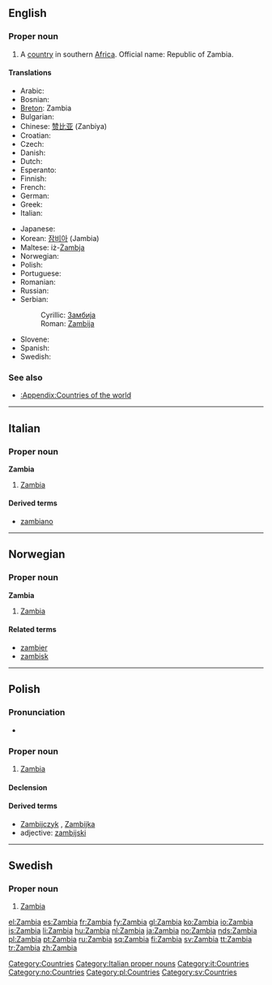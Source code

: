 {{see|Zámbia|Zâmbia}}
==English==

===Proper noun===
{{en-proper noun}}

# A [[country]] in southern [[Africa]]. Official name: Republic of Zambia.

====Translations====
{{trans-top|country in Southern Africa}}
* Arabic: {{t+|ar|زامبيا|f|tr=zámbiya|sc=Arab}}
* Bosnian: {{t-|bs|Zambija|f}}
* [[Breton]]: Zambia
* Bulgarian: {{t-|bg|Замбия|f|tr=Zámbija|sc=Cyrl}}
* Chinese: [[赞比亚]] (Zanbiya)
* Croatian: {{t-|hr|Zambija|f}}
* Czech: {{t-|cs|Zambie|f}}
* Danish: {{t-|da|Zambia}}
* Dutch: {{t+|nl|Zambia}}
* Esperanto: {{t-|eo|Zambio|xs=Esperanto}}
* Finnish: {{t+|fi|Sambia}}
* French: {{t+|fr|Zambie|f}}
* German: {{t+|de|Sambia}}
* Greek: {{t+|el|Ζάμπια|f|tr=Zámbia}}
* Italian: {{t-|it|Zambia|m}}
{{trans-mid}}
* Japanese: {{t-|ja|ザンビア|tr=Zanbia|sc=Jpan}}
* Korean: [[잠비아]] (Jambia)
* Maltese: iż-[[Żambja]]
* Norwegian: {{t-|no|Zambia}}
* Polish: {{t+|pl|Zambia|f}}
* Portuguese: {{t+|pt|Zâmbia|f}}
* Romanian: {{t-|ro|Zambia|f}}
* Russian: {{t+|ru|Замбия|f|tr=Zámbija|sc=Cyrl}}
* Serbian:
*: Cyrillic: [[Замбија]]
*: Roman: [[Zambija]]
* Slovene: {{t+|sl|Zambija|f}}
* Spanish: {{t+|es|Zambia|f}}
* Swedish: {{t+|sv|Zambia}}
{{trans-bottom}}

===See also===
* [[:Appendix:Countries of the world]]

[[Category:Countries]]

----

==Italian==
{{wikipedia|lang=it}}

===Proper noun===
'''Zambia''' {{m}}

# [[#English|Zambia]]

====Derived terms====
* [[zambiano]]

[[Category:Italian proper nouns]]
[[Category:it:Countries]]

----

==Norwegian==

===Proper noun===
'''Zambia'''

# [[#English|Zambia]]

====Related terms====
* [[zambier]]
* [[zambisk]]

[[Category:no:Countries]]

----

==Polish==

===Pronunciation===
* {{IPA|/ˈz̪ambja/|lang=pl}}

===Proper noun===
{{infl|pl|proper noun|g=f}}

# [[#English|Zambia]]

====Declension====
{{pl-decl-noun-sing
|Zambia
|Zambii
|Zambii
|Zambię
|Zambią
|Zambii
|Zambio
}}

====Derived terms====
*[[Zambijczyk]] {{m}}, [[Zambijka]] {{f}}
*adjective: [[zambijski]]

[[Category:pl:Countries]]
----
==Swedish==

===Proper noun===
{{infl|sv|proper noun}}

# [[#English|Zambia]]

[[Category:sv:Countries]]

[[el:Zambia]]
[[es:Zambia]]
[[fr:Zambia]]
[[fy:Zambia]]
[[gl:Zambia]]
[[ko:Zambia]]
[[io:Zambia]]
[[is:Zambia]]
[[li:Zambia]]
[[hu:Zambia]]
[[nl:Zambia]]
[[ja:Zambia]]
[[no:Zambia]]
[[nds:Zambia]]
[[pl:Zambia]]
[[pt:Zambia]]
[[ru:Zambia]]
[[sq:Zambia]]
[[fi:Zambia]]
[[sv:Zambia]]
[[tt:Zambia]]
[[tr:Zambia]]
[[zh:Zambia]]